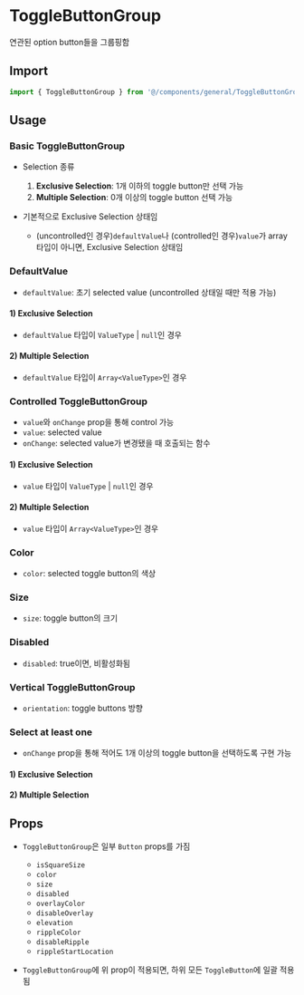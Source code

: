 
<Meta of={ToggleButtonGroupStories} />

# ToggleButtonGroup

연관된 option button들을 그룹핑함

## Import

```js
import { ToggleButtonGroup } from '@/components/general/ToggleButtonGroup';
```

## Usage

### Basic ToggleButtonGroup

- Selection 종류

  1. **Exclusive Selection**: 1개 이하의 toggle button만 선택 가능
  2. **Multiple Selection**: 0개 이상의 toggle button 선택 가능

- 기본적으로 Exclusive Selection 상태임
  - (uncontrolled인 경우)`defaultValue`나 (controlled인 경우)`value`가 array 타입이 아니면, Exclusive Selection 상태임

<Canvas of={ToggleButtonGroupStories.BasicToggleButtonGroup} />

### DefaultValue

- `defaultValue`: 초기 selected value (uncontrolled 상태일 때만 적용 가능)

#### 1) Exclusive Selection

- `defaultValue` 타입이 `ValueType` | `null`인 경우

<Canvas of={ToggleButtonGroupStories.ExclusiveDefaultValue} />

#### 2) Multiple Selection

- `defaultValue` 타입이 `Array<ValueType>`인 경우

<Canvas of={ToggleButtonGroupStories.MultipleDefaultValue} />

### Controlled ToggleButtonGroup

- `value`와 `onChange` prop을 통해 control 가능
- `value`: selected value
- `onChange`: selected value가 변경됐을 때 호출되는 함수

#### 1) Exclusive Selection

- `value` 타입이 `ValueType` | `null`인 경우

<Canvas of={ToggleButtonGroupStories.ExclusiveControlled} />

#### 2) Multiple Selection

- `value` 타입이 `Array<ValueType>`인 경우

<Canvas of={ToggleButtonGroupStories.MultipleControlled} />

### Color

- `color`: selected toggle button의 색상

<Canvas of={ToggleButtonGroupStories.Color} />

### Size

- `size`: toggle button의 크기

<Canvas of={ToggleButtonGroupStories.Size} />

### Disabled

- `disabled`: true이면, 비활성화됨

<Canvas of={ToggleButtonGroupStories.Disabled} />

### Vertical ToggleButtonGroup

- `orientation`: toggle buttons 방향

<Canvas of={ToggleButtonGroupStories.VerticalToggleButtonGroup} />

### Select at least one

- `onChange` prop을 통해 적어도 1개 이상의 toggle button을 선택하도록 구현 가능

#### 1) Exclusive Selection

<Canvas of={ToggleButtonGroupStories.ExclusiveSelectAtLeastOne} />

#### 2) Multiple Selection

<Canvas of={ToggleButtonGroupStories.MultipleSelectAtLeastOne} />

## Props

- `ToggleButtonGroup`은 일부 `Button` props를 가짐

  - `isSquareSize`
  - `color`
  - `size`
  - `disabled`
  - `overlayColor`
  - `disableOverlay`
  - `elevation`
  - `rippleColor`
  - `disableRipple`
  - `rippleStartLocation`

- `ToggleButtonGroup`에 위 prop이 적용되면, 하위 모든 `ToggleButton`에 일괄 적용됨

<ArgTypes of={ToggleButtonGroupStories} sort="alpha" />
